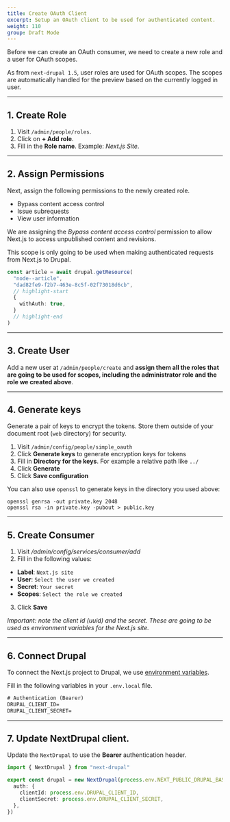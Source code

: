 ```yaml
---
title: Create OAuth Client
excerpt: Setup an OAuth client to be used for authenticated content.
weight: 110
group: Draft Mode
---
```


Before we can create an OAuth consumer, we need to create a new role and a user for OAuth scopes.

<Callout>

As from `next-drupal 1.5`, user roles are used for OAuth scopes. The scopes are automatically handled for the preview based on the currently logged in user.

</Callout>

---

## 1. Create Role

1. Visit `/admin/people/roles`.
2. Click on **+ Add role**.
3. Fill in the **Role name**. Example: _Next.js Site_.

---

## 2. Assign Permissions

Next, assign the following permissions to the newly created role.

- Bypass content access control
- Issue subrequests
- View user information

<Callout>

We are assigning the _Bypass content access control_ permission to allow Next.js to access unpublished content and revisions.

This scope is only going to be used when making authenticated requests from Next.js to Drupal.

```ts
const article = await drupal.getResource(
  "node--article",
  "dad82fe9-f2b7-463e-8c5f-02f73018d6cb",
  // highlight-start
  {
    withAuth: true,
  }
  // highlight-end
)
```

</Callout>

---

## 3. Create User

Add a new user at `/admin/people/create` and **assign them all the roles that are going to be used for scopes, including the administrator role and the role we created above**.

---

## 4. Generate keys

Generate a pair of keys to encrypt the tokens. Store them outside of your document root (`web` directory) for security.

1. Visit `/admin/config/people/simple_oauth`
2. Click **Generate keys** to generate encryption keys for tokens
3. Fill in **Directory for the keys**. For example a relative path like `../`
4. Click **Generate**
5. Click **Save configuration**

You can also use `openssl` to generate keys in the directory you used above:

```
openssl genrsa -out private.key 2048
openssl rsa -in private.key -pubout > public.key
```

---

## 5. Create Consumer

1. Visit _/admin/config/services/consumer/add_
2. Fill in the following values:

- **Label**: `Next.js site`
- **User**: `Select the user we created`
- **Secret**: `Your secret`
- **Scopes**: `Select the role we created`

3. Click **Save**

_Important: note the client id (uuid) and the secret. These are going to be used as environment variables for the Next.js site._

---

## 6. Connect Drupal

To connect the Next.js project to Drupal, we use [environment variables](https://nextjs.org/docs/basic-features/environment-variables).

Fill in the following variables in your `.env.local` file.

```txt title=.env.local
# Authentication (Bearer)
DRUPAL_CLIENT_ID=
DRUPAL_CLIENT_SECRET=
```

---

## 7. Update NextDrupal client.

Update the `NextDrupal` to use the **Bearer** authentication header.

```ts title=lib/drupal.ts
import { NextDrupal } from "next-drupal"

export const drupal = new NextDrupal(process.env.NEXT_PUBLIC_DRUPAL_BASE_URL, {
  auth: {
    clientId: process.env.DRUPAL_CLIENT_ID,
    clientSecret: process.env.DRUPAL_CLIENT_SECRET,
  },
})
```
